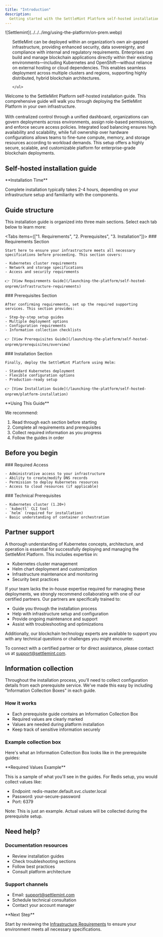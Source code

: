 ```yaml
---
title: "Introduction"
description:
  Getting started with the SettleMint Platform self-hosted installation
---
```



<div style={{ display: 'flex', alignItems: 'flex-start', gap: '1.5rem' }}>
  <div style={{ flex: '0 0 40%' }}>
    ![Settlemint](../../../img/using-the-platform/on-prem.webp)
  </div>
  <div style={{ flex: '1', paddingLeft: '1rem' }}>
    <ul>


SettleMint can be deployed within an organization’s own air-gapped infrastructure, providing enhanced security, data sovereignty, and compliance with internal and regulatory requirements. 
Enterprises can build and manage blockchain applications directly within their existing environments—including Kubernetes and OpenShift—without reliance on external hosting or cloud dependencies. 
This enables seamless deployment across multiple clusters and regions, supporting highly distributed, hybrid blockchain architectures.


    </ul>

  </div>
</div>


Welcome to the SettleMint Platform self-hosted installation guide. This
comprehensive guide will walk you through deploying the SettleMint Platform in
your own infrastructure.
<br></br>
With centralized control through a unified dashboard, organizations can govern deployments across environments, assign role-based permissions, and enforce secure access policies. 
Integrated load balancing ensures high availability and scalability, while full ownership over hardware configurations allows teams to fine-tune compute, memory, and storage resources according to workload demands. 
This setup offers a highly secure, scalable, and customizable platform for enterprise-grade blockchain deployments.


## Self-hosted installation guide


<Callout type="info">
  **Installation Time**

Complete installation typically takes 2-4 hours, depending on your
infrastructure setup and familiarity with the components.

</Callout>

## Guide structure

This installation guide is organized into three main sections. Select each tab
below to learn more:

<Tabs items={["1. Requirements", "2. Prerequisites", "3. Installation"]}>
  <Tab value="1. Requirements">
    ### Requirements Section

    Start here to ensure your infrastructure meets all necessary specifications before proceeding. This section covers:

    - Kubernetes cluster requirements
    - Network and storage specifications
    - Access and security requirements

    👉 [View Requirements Guide](/launching-the-platform/self-hosted-onprem/infrastructure-requirements)

  </Tab>

  <Tab value="2. Prerequisites">
    ### Prerequisites Section

    After confirming requirements, set up the required supporting services. This section provides:

    - Step-by-step setup guides
    - Multiple deployment options
    - Configuration requirements
    - Information collection checklists

    👉 [View Prerequisites Guide](/launching-the-platform/self-hosted-onprem/prerequisites/overview)

  </Tab>

  <Tab value="3. Installation">
    ### Installation Section

    Finally, deploy the SettleMint Platform using Helm:

    - Standard Kubernetes deployment
    - Flexible configuration options
    - Production-ready setup

    👉 [View Installation Guide](/launching-the-platform/self-hosted-onprem/platform-installation)

  </Tab>
</Tabs>

<Callout type="info">
  **Using This Guide**

We recommend:

1. Read through each section before starting
2. Complete all requirements and prerequisites
3. Collect required information as you progress
4. Follow the guides in order

</Callout>

## Before you begin

<div className="grid grid-cols-1 md:grid-cols-2 gap-6 mb-8">
  <div>
    ### Required Access

    - Administrative access to your infrastructure
    - Ability to create/modify DNS records
    - Permission to deploy Kubernetes resources
    - Access to cloud resources (if applicable)

  </div>

  <div>
    ### Technical Prerequisites

    - Kubernetes cluster (1.20+)
    - `kubectl` CLI tool
    - `helm` (required for installation)
    - Basic understanding of container orchestration

  </div>
</div>

## Partner support

A thorough understanding of Kubernetes concepts, architecture, and operation is
essential for successfully deploying and managing the SettleMint Platform. This
includes expertise in:

- Kubernetes cluster management
- Helm chart deployment and customization
- Infrastructure maintenance and monitoring
- Security best practices

If your team lacks the in-house expertise required for managing these
deployments, we strongly recommend collaborating with one of our certified
partners. Our partners are specifically trained to:

- Guide you through the installation process
- Help with infrastructure setup and configuration
- Provide ongoing maintenance and support
- Assist with troubleshooting and optimizations

Additionally, our blockchain technology experts are available to support you
with any technical questions or challenges you might encounter.

To connect with a certified partner or for direct assistance, please contact us
at support@settlemint.com.

## Information collection

Throughout the installation process, you'll need to collect configuration
details from each prerequisite service. We've made this easy by including
"Information Collection Boxes" in each guide.

### How it works

- Each prerequisite guide contains an Information Collection Box
- Required values are clearly marked
- Values are needed during platform installation
- Keep track of sensitive information securely

### Example collection box

Here's what an Information Collection Box looks like in the prerequisite guides:

<Callout type="info">
**Required Values Example**

This is a sample of what you'll see in the guides. For Redis setup, you would
collect values like:

- Endpoint: redis-master.default.svc.cluster.local
- Password: your-secure-password
- Port: 6379

Note: This is just an example. Actual values will be collected during the
prerequisite setup.

</Callout>

## Need help?

### Documentation resources

- Review installation guides
- Check troubleshooting sections
- Follow best practices
- Consult platform architecture

### Support channels

- Email: support@settlemint.com
- Schedule technical consultation
- Contact your account manager

<Callout type="info">
  **Next Step**

Start by reviewing the
[Infrastructure Requirements](/launching-the-platform/self-hosted-onprem/infrastructure-requirements)
to ensure your environment meets all necessary specifications.

</Callout>
